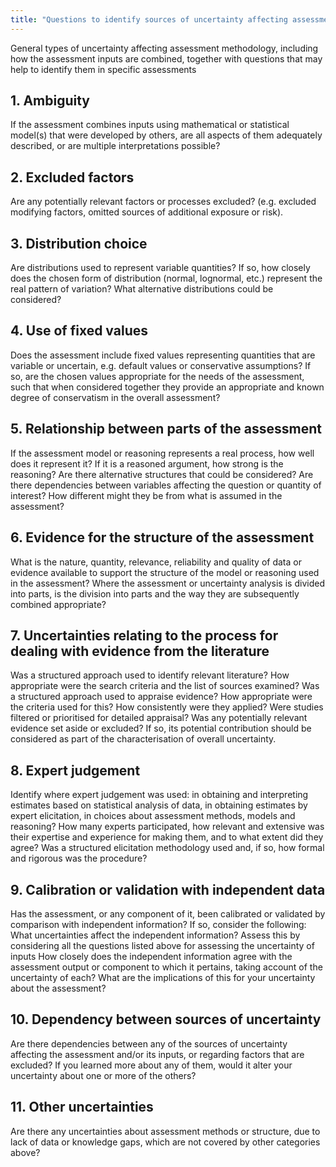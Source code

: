 ```yaml
---
title: "Questions to identify sources of uncertainty affecting assessment methodology"
---
```


General types of uncertainty affecting assessment methodology, including how the assessment inputs are combined, together with questions that may help to identify them in specific assessments

::: {.callout-tip collapse="true" appearance="minimal"}
## 1. Ambiguity
:::: {.panel-tabset}
If the assessment combines inputs using mathematical or statistical model(s) that were developed by others, are all aspects of them adequately described, or are multiple interpretations possible?
::::
:::

::: {.callout-tip collapse="true" appearance="minimal"}
## 2. Excluded factors
:::: {.panel-tabset}
Are any potentially relevant factors or processes excluded? (e.g. excluded modifying factors, omitted sources of additional exposure or risk).
::::
:::

::: {.callout-tip collapse="true" appearance="minimal"}
## 3. Distribution choice
:::: {.panel-tabset}
Are distributions used to represent variable quantities? If so, how closely does the chosen form of distribution (normal, lognormal, etc.) represent the real pattern of variation? What alternative distributions could be considered?
::::
:::

::: {.callout-tip collapse="true" appearance="minimal"}
## 4. Use of fixed values
:::: {.panel-tabset}
Does the assessment include fixed values representing quantities that are variable or uncertain, e.g. default values or conservative assumptions? If so, are the chosen values appropriate for the needs of the assessment, such that when considered together they provide an appropriate and known degree of conservatism in the overall assessment?
::::
:::

::: {.callout-tip collapse="true" appearance="minimal"}
## 5. Relationship between parts of the assessment
:::: {.panel-tabset}
If the assessment model or reasoning represents a real process, how well does it represent it? If it is a reasoned argument, how strong is the reasoning? Are there alternative structures that could be considered? Are there dependencies between variables affecting the question or quantity of interest? How different might they be from what is assumed in the assessment?
::::
:::

::: {.callout-tip collapse="true" appearance="minimal"}
## 6. Evidence for the structure of the assessment
:::: {.panel-tabset}
What is the nature, quantity, relevance, reliability and quality of data or evidence available to support the structure of the model or reasoning used in the assessment? Where the assessment or uncertainty analysis is divided into parts, is the division into parts and the way they are subsequently combined appropriate?
::::
:::

::: {.callout-tip collapse="true" appearance="minimal"}
## 7. Uncertainties relating to the process for dealing with evidence from the literature
:::: {.panel-tabset}
Was a structured approach used to identify relevant literature? How appropriate were the search criteria and the list of sources examined? Was a structured approach used to appraise evidence? How appropriate were the criteria used for this? How consistently were they applied? Were studies filtered or prioritised for detailed appraisal? Was any potentially relevant evidence set aside or excluded? If so, its potential contribution should be considered as part of the characterisation of overall uncertainty.
::::
:::

::: {.callout-tip collapse="true" appearance="minimal"}
## 8. Expert judgement
:::: {.panel-tabset}
Identify where expert judgement was used: in obtaining and interpreting estimates based on statistical analysis of data, in obtaining estimates by expert elicitation, in choices about assessment methods, models and reasoning? How many experts participated, how relevant and extensive was their expertise and experience for making them, and to what extent did they agree? Was a structured elicitation methodology used and, if so, how formal and rigorous was the procedure?
::::
:::

::: {.callout-tip collapse="true" appearance="minimal"}
## 9. Calibration or validation with independent data
:::: {.panel-tabset}
Has the assessment, or any component of it, been calibrated or validated by comparison with independent information? If so, consider the following: What uncertainties affect the independent information? Assess this by considering all the questions listed above for assessing the uncertainty of inputs How closely does the independent information agree with the assessment output or component to which it pertains, taking account of the uncertainty of each? What are the implications of this for your uncertainty about the assessment?
::::
:::

::: {.callout-tip collapse="true" appearance="minimal"}
## 10. Dependency between sources of uncertainty
:::: {.panel-tabset}
Are there dependencies between any of the sources of uncertainty affecting the assessment and/or its inputs, or regarding factors that are excluded? If you learned more about any of them, would it alter your uncertainty about one or more of the others?
::::
:::

::: {.callout-tip collapse="true" appearance="minimal"}
## 11. Other uncertainties
:::: {.panel-tabset}
Are there any uncertainties about assessment methods or structure, due to lack of data or knowledge gaps, which are not covered by other categories above?
::::
:::

